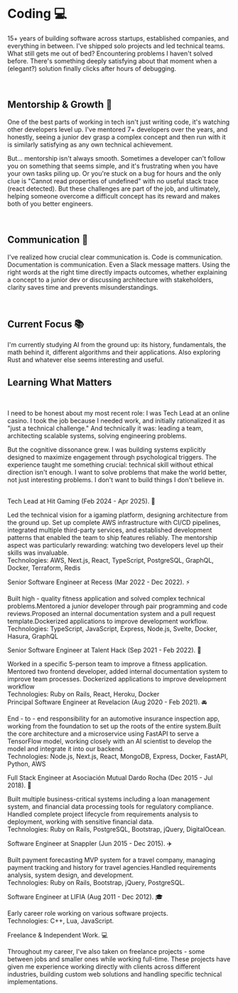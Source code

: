 # Coding 💻

15+ years of building software across startups, established companies, and everything in between. I've shipped solo projects and led technical teams. What still gets me out of bed? Encountering problems I haven't solved before.
There's something deeply satisfying about that moment when a (elegant?) solution finally clicks after hours of debugging.

<br />

## Mentorship & Growth 🤝

One of the best parts of working in tech isn't just writing code, it's watching other developers level up. I've mentored 7+ developers over the years, and honestly, seeing a junior dev grasp a complex concept and then run with it is similarly satisfying as any own technical achievement.

But... mentorship isn't always smooth. Sometimes a developer can't follow you on something that seems simple, and it's frustrating when you have your own tasks piling up. Or you're stuck on a bug for hours and the only clue is "Cannot read properties of undefined" with no useful stack trace (react detected). But these challenges are part of the job, and ultimately, helping someone overcome a difficult concept has its reward and makes both of you better engineers.

<br />

## Communication 📡

I've realized how crucial clear communication is. Code is communication. Documentation is communication. Even a Slack message matters. Using the right words at the right time directly impacts outcomes, whether explaining a concept to a junior dev or discussing architecture with stakeholders, clarity saves time and prevents misunderstandings.

<br />

## Current Focus 📚

I'm currently studying AI from the ground up: its history, fundamentals, the
math behind it, different algorithms and their applications. Also exploring Rust and whatever else seems interesting and useful.

## Learning What Matters

<br />

I need to be honest about my most recent role: I was Tech Lead at an online casino. I took the job because I needed work, and initially rationalized it  as "just a technical challenge." And technically it was: leading a team, architecting scalable systems, solving engineering problems.

But the cognitive dissonance grew. I was building systems explicitly designed to maximize engagement through psychological triggers.
The experience taught me something crucial: technical skill without ethical direction isn't enough. I want to solve problems that make the world better, not just interesting problems. I don't want to build things I don't believe in.

<br />
Tech Lead at Hit Gaming (Feb 2024 - Apr 2025). 🚀

Led the technical vision for a igaming platform, designing architecture from the ground up. Set up complete AWS infrastructure with CI/CD pipelines, integrated multiple third-party services, and established development patterns that enabled the team to ship features reliably. The mentorship aspect was particularly rewarding: watching two developers level up their skills was invaluable.
<br />
Technologies: AWS, Next.js, React, TypeScript, PostgreSQL, GraphQL, Docker, Terraform, Redis
<br />

Senior Software Engineer at Recess (Mar 2022 - Dec 2022). ⚡

Built high - quality fitness application and solved complex technical problems.Mentored a junior developer through pair programming and code reviews.Proposed an internal documentation system and a pull request template.Dockerized applications to improve development workflow.
<br />
Technologies: TypeScript, JavaScript, Express, Node.js, Svelte, Docker, Hasura, GraphQL
<br />

Senior Software Engineer at Talent Hack (Sep 2021 - Feb 2022). 👥

Worked in a specific 5-person team to improve a fitness application. Mentored two frontend developer, added internal documentation system to improve team processes. Dockerized applications to improve development workflow
<br />
      Technologies: Ruby on Rails, React, Heroku, Docker
<br />
Principal Software Engineer at Revelacion (Aug 2020 - Feb 2021). 🚘

End - to - end responsibility for an automotive insurance inspection app, working from the foundation to set up the roots of the entire system.Built the core architecture and a microservice using FastAPI to serve a TensorFlow model, working closely with an AI scientist to develop the model and integrate it into our backend.
<br />
Technologies: Node.js, Next.js, React, MongoDB, Express, Docker, FastAPI, Python, AWS
<br />

Full Stack Engineer at Asociación Mutual Dardo Rocha (Dec 2015 - Jul 2018). 🏦

Built multiple business-critical systems including a loan management system, and financial data processing tools for regulatory compliance. Handled complete project lifecycle from requirements analysis to deployment, working with sensitive financial data.
<br />
Technologies: Ruby on Rails, PostgreSQL, Bootstrap, jQuery, DigitalOcean.
<br />

Software Engineer at Snappler (Jun 2015 - Dec 2015). ✈️

Built payment forecasting MVP system for a travel company, managing payment tracking and history for travel agencies.Handled requirements analysis, system design, and development.
<br />
Technologies: Ruby on Rails, Bootstrap, jQuery, PostgreSQL.
<br />

Software Engineer at LIFIA (Aug 2011 - Dec 2012). 🎓

Early career role working on various software projects.
<br />
Technologies: C++, Lua, JavaScript.
<br />

Freelance & Independent Work. 💻

Throughout my career, I've also taken on freelance projects - some between jobs and smaller ones while working full-time. These projects have given me experience working directly with clients across different industries, building custom web solutions and handling specific technical implementations.
